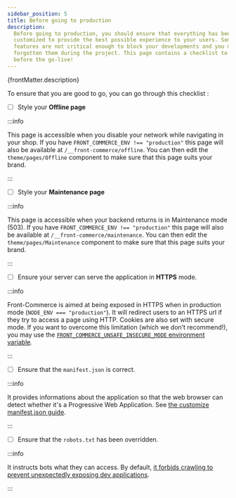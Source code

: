 ```yaml
---
sidebar_position: 5
title: Before going to production
description:
  Before going to production, you should ensure that everything has been
  customized to provide the best possible experience to your users. Some
  features are not critical enough to block your developments and you may have
  forgotten them during the project. This page contains a checklist to help you
  before the go-live!
---
```


<p>{frontMatter.description}</p>

To ensure that you are good to go, you can go through this checklist :

- [ ] Style your **Offline page**

<div className="pl-6">

:::info

This page is accessible when you disable your network while navigating in your
shop. If you have `FRONT_COMMERCE_ENV !== "production"` this page will also be
available at `/__front-commerce/offline`. You can then edit the
`theme/pages/Offline` component to make sure that this page suits your brand.

:::

</div>

- [ ] Style your **Maintenance page**

<div className="pl-6">

:::info

This page is accessible when your backend returns is in Maintenance mode (503).
If you have `FRONT_COMMERCE_ENV !== "production"` this page will also be
available at `/__front-commerce/maintenance`. You can then edit the
`theme/pages/Maintenance` component to make sure that this page suits your
brand.

:::

</div>

- [ ] Ensure your server can serve the application in **HTTPS** mode.

<div className="pl-6">

:::info

Front-Commerce is aimed at being exposed in HTTPS when in production mode
(`NODE_ENV === "production"`). It will redirect users to an HTTPS url if they
try to access a page using HTTP. Cookies are also set with secure mode. If you
want to overcome this limitation (which we don’t recommend!), you may use the
[`FRONT_COMMERCE_UNSAFE_INSECURE_MODE` environment variable](/docs/2.x/reference/environment-variables#host).

:::

</div>

- [ ] Ensure that the `manifest.json` is correct.

<div className="pl-6">

:::info

It provides informations about the application so that the web browser can
detect whether it's a Progressive Web Application. See
[the customize manifest.json guide](/docs/2.x/advanced/theme/manifest-json).

:::

</div>

- [ ] Ensure that the `robots.txt` has been overridden.

<div className="pl-6">

:::info

It instructs bots what they can access. By default,
[it forbids crawling to prevent unexpectedly exposing dev applications](https://gitlab.blackswift.cloud/front-commerce/front-commerce/-/blob/784684ce56cca69ca5c2e42d5d421a8c0b4bb9c3/public/robots.txt).

:::

</div>
